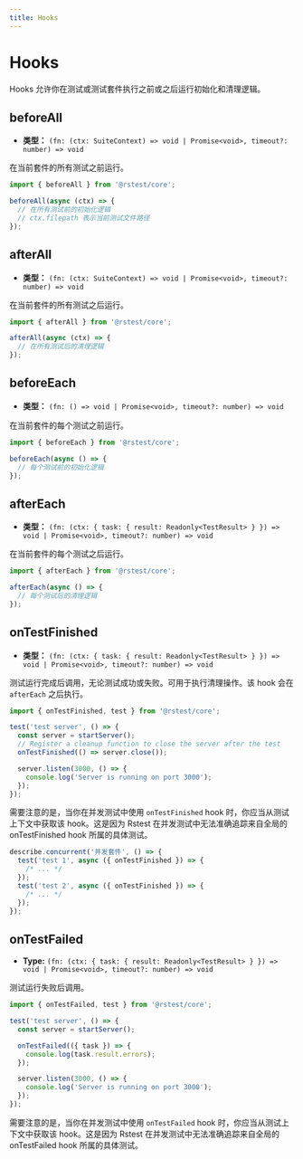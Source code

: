 ```yaml
---
title: Hooks
---
```


# Hooks

Hooks 允许你在测试或测试套件执行之前或之后运行初始化和清理逻辑。

## beforeAll

- **类型：** `(fn: (ctx: SuiteContext) => void | Promise<void>, timeout?: number) => void`

在当前套件的所有测试之前运行。

```ts
import { beforeAll } from '@rstest/core';

beforeAll(async (ctx) => {
  // 在所有测试前的初始化逻辑
  // ctx.filepath 表示当前测试文件路径
});
```

## afterAll

- **类型：** `(fn: (ctx: SuiteContext) => void | Promise<void>, timeout?: number) => void`

在当前套件的所有测试之后运行。

```ts
import { afterAll } from '@rstest/core';

afterAll(async (ctx) => {
  // 在所有测试后的清理逻辑
});
```

## beforeEach

- **类型：** `(fn: () => void | Promise<void>, timeout?: number) => void`

在当前套件的每个测试之前运行。

```ts
import { beforeEach } from '@rstest/core';

beforeEach(async () => {
  // 每个测试前的初始化逻辑
});
```

## afterEach

- **类型：** `(fn: (ctx: { task: { result: Readonly<TestResult> } }) => void | Promise<void>, timeout?: number) => void`

在当前套件的每个测试之后运行。

```ts
import { afterEach } from '@rstest/core';

afterEach(async () => {
  // 每个测试后的清理逻辑
});
```

## onTestFinished

- **类型：** `(fn: (ctx: { task: { result: Readonly<TestResult> } }) => void | Promise<void>, timeout?: number) => void`

测试运行完成后调用，无论测试成功或失败。可用于执行清理操作。该 hook 会在 `afterEach` 之后执行。

```ts
import { onTestFinished, test } from '@rstest/core';

test('test server', () => {
  const server = startServer();
  // Register a cleanup function to close the server after the test
  onTestFinished(() => server.close());

  server.listen(3000, () => {
    console.log('Server is running on port 3000');
  });
});
```

需要注意的是，当你在并发测试中使用 `onTestFinished` hook 时，你应当从测试上下文中获取该 hook。这是因为 Rstest 在并发测试中无法准确追踪来自全局的 onTestFinished hook 所属的具体测试。

```ts
describe.concurrent('并发套件', () => {
  test('test 1', async ({ onTestFinished }) => {
    /* ... */
  });
  test('test 2', async ({ onTestFinished }) => {
    /* ... */
  });
});
```

## onTestFailed

- **Type:** `(fn: (ctx: { task: { result: Readonly<TestResult> } }) => void | Promise<void>, timeout?: number) => void`

测试运行失败后调用。

```ts
import { onTestFailed, test } from '@rstest/core';

test('test server', () => {
  const server = startServer();

  onTestFailed(({ task }) => {
    console.log(task.result.errors);
  });

  server.listen(3000, () => {
    console.log('Server is running on port 3000');
  });
});
```

需要注意的是，当你在并发测试中使用 `onTestFailed` hook 时，你应当从测试上下文中获取该 hook。这是因为 Rstest 在并发测试中无法准确追踪来自全局的 onTestFailed hook 所属的具体测试。
